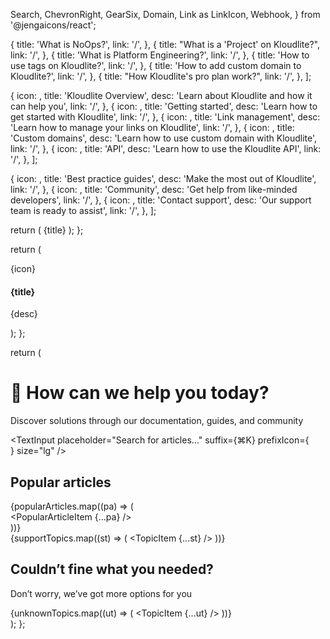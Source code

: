   Search,
  ChevronRight,
  GearSix,
  Domain,
  Link as LinkIcon,
  Webhook,
} from '@jengaicons/react';

  {
    title: 'What is NoOps?',
    link: '/',
  },
  {
    title: "What is a 'Project' on Kloudlite?",
    link: '/',
  },
  {
    title: 'What is Platform Engineering?',
    link: '/',
  },
  {
    title: 'How to use tags on Kloudlite?',
    link: '/',
  },
  {
    title: 'How to add custom domain to Kloudlite?',
    link: '/',
  },
  {
    title: "How Kloudlite's pro plan work?",
    link: '/',
  },
];

  {
    icon: <BrandLogo size={32} color="currentColor" />,
    title: 'Kloudlite Overview',
    desc: 'Learn about Kloudlite and how it can help you',
    link: '/',
  },
  {
    icon: <GearSix size={32} />,
    title: 'Getting started',
    desc: 'Learn how to get started with Kloudlite',
    link: '/',
  },
  {
    icon: <LinkIcon size={32} />,
    title: 'Link management',
    desc: 'Learn how to manage your links on Kloudlite',
    link: '/',
  },
  {
    icon: <Domain size={32} />,
    title: 'Custom domains',
    desc: 'Learn how to use custom domain with Kloudlite',
    link: '/',
  },
  {
    icon: <Webhook size={32} />,
    title: 'API',
    desc: 'Learn how to use the Kloudlite API',
    link: '/',
  },
];

  {
    icon: <LinkIcon size={32} />,
    title: 'Best practice guides',
    desc: 'Make the most out of Kloudlite',
    link: '/',
  },
  {
    icon: <Domain size={32} />,
    title: 'Community',
    desc: 'Get help from like-minded developers',
    link: '/',
  },
  {
    icon: <Webhook size={32} />,
    title: 'Contact support',
    desc: 'Our support team is ready to assist',
    link: '/',
  },
];

  return (
    <Link
      href={link}
      className="bodyLg-medium text-text-strong py-lg px-xl flex flex-row gap-xl items-center"
    >
      <span className="flex-1">{title}</span>
      <span>
        <ChevronRight size={16} />
      </span>
    </Link>
  );
};

  return (
    <Link
      href={link}
      className="px-5xl pt-8xl pb-5xl flex flex-col gap-5xl bg-surface-basic-default min-h-[288px] help-card-graph"
    >
      <div className="bg-surface-basic-default flex w-8xl h-8xl rounded-full items-center justify-center p-2xl border border-border-default text-icon-default">
        {icon}
      </div>
      <div className="flex flex-col gap-3xl">
        <h4 className="headingXl-marketing text-text-default">{title}</h4>
        <p className="text-text-soft bodyLg line-clamp-2">{desc}</p>
      </div>
    </Link>
  );
};

  return (
    <Container className="relative flex flex-col items-center">
      <div className="px-12xl py-10xl flex flex-col gap-11xl w-full">
        <div className="flex flex-col gap-6xl text-center w-full">
          <div className="flex flex-col gap-3xl">
            <h1 className="heading5xl-marketing text-text-default">
              👋 How can we help you today?
            </h1>
            <p className="bodyXl-medium text-text-soft">
              Discover solutions through our documentation, guides, and
              community
            </p>
          </div>
          <div className="max-w-[700px] w-[700px] m-auto">
            <TextInput
              placeholder="Search for articles..."
              suffix={<span className="bodyMd text-text-soft">⌘K</span>}
              prefixIcon={<Search />}
              size="lg"
            />
          </div>
        </div>
        <div>
          <Graph className="-m-10xl -mt-11xl p-10xl pt-11xl">
            <GraphItem>
              <div className="px-2xl pt-5xl pb-4xl gap-6xl flex flex-col bg-surface-basic-default min-h-[289px]">
                <h2 className="heading2xl-marketing text-text-default">
                  Popular articles
                </h2>
                <div className="flex flex-row flex-wrap gap-x-6xl gap-y-xl">
                  {popularArticles.map((pa) => (
                    <div key={pa.title} className="w-[calc(50%-40px)]">
                      <PopularArticleItem {...pa} />
                    </div>
                  ))}
                </div>
              </div>
            </GraphItem>
            <div className="grid grid-cols-3 gap-5xl mt-5xl">
              {supportTopics.map((st) => (
                <GraphItem key={st.title}>
                  <TopicItem {...st} />
                </GraphItem>
              ))}
            </div>
          </Graph>
        </div>
      </div>
      <div className="px-12xl py-10xl flex flex-col gap-11xl w-full">
        <div className="flex flex-col gap-3xl text-center">
          <h2 className="heading5xl-marketing text-text-default">
            Couldn’t fine what you needed?
          </h2>
          <p className="bodyXl-medium text-text-soft">
            Don’t worry, we’ve got more options for you
          </p>
        </div>
        <div>
          <Graph className="-m-10xl -mt-11xl p-10xl pt-11xl">
            <div className="grid grid-cols-3 gap-5xl">
              {unknownTopics.map((ut) => (
                <GraphItem key={ut.title}>
                  <TopicItem {...ut} />
                </GraphItem>
              ))}
            </div>
          </Graph>
        </div>
      </div>
    </Container>
  );
};
